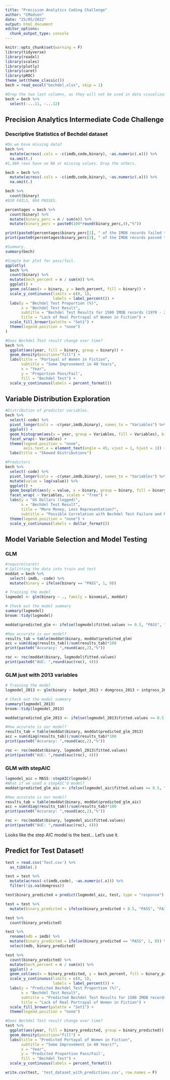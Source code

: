 ```yaml
---
title: "Precision Analytics Coding Challenge"
author: "CMadsen"
date: "25/05/2022"
output: html_document
editor_options: 
  chunk_output_type: console
---
```


```r
knitr::opts_chunk$set(warning = F)
library(tidyverse)
library(readxl)
library(scales)
library(plotly)
library(caret)
library(pROC)
theme_set(theme_classic())
bech = read_excel("bechdel.xlsx", skip = 1)

#Drop the two last columns, as they will not be used in data visualization and model training.
bech = bech %>% 
  select(-...11, -...12)
```

## Precision Analytics Intermediate Code Challenge

### Descriptive Statistics of Bechdel dataset   
```r
#Do we have missing data?
bech %>% 
  mutate(across(.cols = -c(imdb,code,binary), ~as.numeric(.x))) %>% 
  na.omit(.)
#1,484 rows have no NA or missing values. Drop the others.

bech = bech %>% 
  mutate(across(.cols = -c(imdb,code,binary), ~as.numeric(.x))) %>% 
  na.omit(.)

bech %>% 
  count(binary)
#820 FAILS, 664 PASSES.

percentages = bech %>% 
  count(binary) %>% 
  mutate(binary_perc = n / sum(n)) %>% 
  mutate(binary_perc = paste0(100*round(binary_perc,4),"%"))

print(paste0(percentages$binary_perc[1], " of the IMDB records failed the Bechdel Test"))
print(paste0(percentages$binary_perc[2], " of the IMDB records passed the Bechdel Test"))

#Summary.
summary(bech)

#Simple bar plot for pass/fail.
ggplotly(
  bech %>% 
  count(binary) %>%  
  mutate(bech_percent = n / sum(n)) %>% 
  ggplot() + 
  geom_col(aes(x = binary, y = bech_percent, fill = binary)) + 
  scale_y_continuous(limits = c(0, 1), 
                     labels = label_percent()) + 
  labs(y = "Bechdel Test Proportion (%)",
       x = "Bechdel Test Result",
       subtitle = "Bechdel Test Results for 1500 IMDB records (1970 - 2013)",
       title = "Lack of Real Portrayal of Women in Fiction") + 
  scale_fill_brewer(palette = "Set1") + 
  theme(legend.position = "none")
)

#Does Bechdel Test result change over time?
bech %>% 
  ggplot(aes(year, fill = binary, group = binary)) +
  geom_density(position="fill") + 
  labs(title = "Portayal of Women in Fiction",
       subtitle = "Some Improvement in 40 Years",
       x = "Year", 
       y = 'Proportion Pass/Fail',
       fill = "Bechdel Test") + 
  scale_y_continuous(labels = percent_format())
```

## Variable Distribution Exploration

```r
#Distribution of predictor variables.
bech %>% 
  select(-code) %>% 
  pivot_longer(cols = -c(year,imdb,binary), names_to = "Variables") %>% 
  ggplot() + 
  geom_histogram(aes(x = year, group = Variables, fill = Variables), bins = 43) + 
  facet_wrap(~ Variables) + 
  theme(legend.position = "none",
        axis.text.x = element_text(angle = 45, vjust = 1, hjust = 1)) + 
  labs(title = "Skewed Distributions")

#Predictors 
bech %>% 
  select(-code) %>% 
  pivot_longer(cols = -c(year,imdb,binary), names_to = "Variables") %>% 
  mutate(value = log(value)) %>% 
  ggplot() + 
  geom_boxplot(aes(y = value, x = binary, group = binary, fill = binary)) + 
  facet_wrap( ~ Variables, scales = "free") + 
  labs(y = "US Dollars (logged)",
       x = "Bechdel Test Result",
       title = "More Money, Less Representation?",
       subtitle = "Possible Correlation with Bechdel Test Failure and Money") + 
  theme(legend.position = "none") + 
  scale_y_continuous(labels = dollar_format())
``` 

## Model Variable Selection and Model Testing

### GLM

```r
#require(caret)
# Splitting the data into train and test
moddat = bech %>% 
  select(-imdb, -code) %>% 
  mutate(binary = ifelse(binary == "PASS", 1, 0))

# Training the model
logmodel <- glm(binary ~ ., family = binomial, moddat)

# Check out the model summary
summary(logmodel)
broom::tidy(logmodel)

moddat$predicted_glm <- ifelse(logmodel$fitted.values >= 0.5, "PASS", "FAIL")

#How accurate is our model? 
results_tab = table(moddat$binary, moddat$predicted_glm)
acc = sum(diag(results_tab))/sum(results_tab)*100
print(paste0("Accuracy: ",round(acc,2),"%"))

roc <- roc(moddat$binary, logmodel$fitted.values)
print(paste0("AUC: ",round(auc(roc), 4)))
```

### GLM just with 2013 variables

```r
# Training the model
logmodel_2013 <- glm(binary ~ budget_2013 + domgross_2013 + intgross_2013, family = binomial, moddat)

# Check out the model summary
summary(logmodel_2013)
broom::tidy(logmodel_2013)

moddat$predicted_glm_2013 <- ifelse(logmodel_2013$fitted.values >= 0.5, "PASS", "FAIL")

#How accurate is our model? 
results_tab = table(moddat$binary, moddat$predicted_glm_2013)
acc = sum(diag(results_tab))/sum(results_tab)*100
print(paste0("Accuracy: ",round(acc,2),"%"))

roc <- roc(moddat$binary, logmodel_2013$fitted.values)
print(paste0("AUC: ",round(auc(roc), 4)))
```

### GLM with stepAIC

```r
logmodel_aic = MASS::stepAIC(logmodel)
#What if we used a stepAIC'd model?
moddat$predicted_glm_aic <- ifelse(logmodel_aic$fitted.values >= 0.5, "PASS", "FAIL")

#How accurate is our model? 
results_tab = table(moddat$binary, moddat$predicted_glm_aic)
acc = sum(diag(results_tab))/sum(results_tab)*100
print(paste0("Accuracy: ",round(acc,2),"%"))

roc <- roc(moddat$binary, logmodel_aic$fitted.values)
print(paste0("AUC: ",round(auc(roc), 4)))
```

Looks like the step AIC model is the best... Let's use it.

## Predict for Test Dataset!

```r
test = read.csv('Test.csv') %>% 
  as_tibble(.)

test = test %>% 
  mutate(across(-c(imdb,code), ~as.numeric(.x))) %>% 
  filter(!is.na(domgross))

test$binary_predicted = predict(logmodel_aic, test, type = "response")

test = test %>% 
  mutate(binary_predicted = ifelse(binary_predicted > 0.5, "PASS", "FAIL"))

test %>% 
  count(binary_predicted)

test %>% 
  rename(mdb = imdb) %>% 
  mutate(binary_predicted = ifelse(binary_predicted == "PASS", 1, 0)) %>% 
  select(mdb, binary_predicted)
```

``` r
test %>% 
  count(binary_predicted) %>%  
  mutate(bech_percent = n / sum(n)) %>% 
  ggplot() + 
  geom_col(aes(x = binary_predicted, y = bech_percent, fill = binary_predicted)) + 
  scale_y_continuous(limits = c(0, 1), 
                     labels = label_percent()) + 
  labs(y = "Predicted Bechdel Test Proportion (%)",
       x = "Bechdel Test Result",
       subtitle = "Predicted Bechdel Test Results for 1500 IMDB records (1970 - 2013)",
       title = "Lack of Real Portrayal of Women in Fiction") + 
  scale_fill_brewer(palette = "Set1") + 
  theme(legend.position = "none")

#Does Bechdel Test result change over time?
test %>% 
  ggplot(aes(year, fill = binary_predicted, group = binary_predicted)) +
  geom_density(position="fill") + 
  labs(title = "Predicted Portayal of Women in Fiction",
       subtitle = "Some Improvement in 40 Years?",
       x = "Year", 
       y = 'Predicted Proportion Pass/Fail',
       fill = "Bechdel Test") + 
  scale_y_continuous(labels = percent_format())
```

```r
write.csv(test, 'test_dataset_with_predictions.csv', row.names = F)
```

